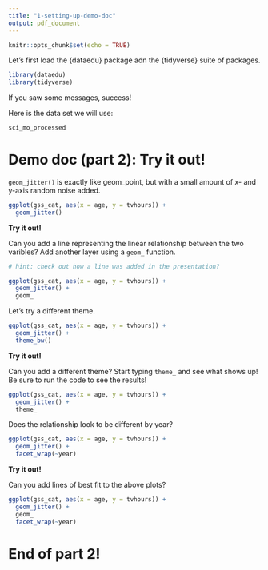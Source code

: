 ```yaml
---
title: "1-setting-up-demo-doc"
output: pdf_document
---
```


```r
knitr::opts_chunk$set(echo = TRUE)
```

Let's first load the {dataedu} package adn the {tidyverse} suite of packages.

```r
library(dataedu)
library(tidyverse)
```

If you saw some messages, success!

Here is the data set we will use:

```r
sci_mo_processed
```

# Demo doc (part 2): Try it out!

`geom_jitter()` is exactly like geom_point, but with a small amount of x- and y-axis random noise added.

```r
ggplot(gss_cat, aes(x = age, y = tvhours)) +
  geom_jitter()
```

**Try it out!**

Can you add a line representing the linear relationship between the two varibles? Add another layer using a `geom_` function.


```r
# hint: check out how a line was added in the presentation? 

ggplot(gss_cat, aes(x = age, y = tvhours)) +
  geom_jitter() +
  geom_
```

Let's try a different theme.

```r
ggplot(gss_cat, aes(x = age, y = tvhours)) +
  geom_jitter() +
  theme_bw()
```

**Try it out!**

Can you add a different theme? Start typing `theme_` and see what shows up! Be sure to run the code to see the results!

```r
ggplot(gss_cat, aes(x = age, y = tvhours)) +
  geom_jitter() +
  theme_
```

Does the relationship look to be different by year?

```r
ggplot(gss_cat, aes(x = age, y = tvhours)) +
  geom_jitter() +
  facet_wrap(~year)
```

**Try it out!**

Can you add lines of best fit to the above plots?

```r
ggplot(gss_cat, aes(x = age, y = tvhours)) +
  geom_jitter() +
  geom_
  facet_wrap(~year)
```

# End of part 2!
